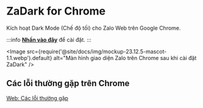 
# ZaDark for Chrome

Kích hoạt Dark Mode (Chế độ tối) cho Zalo Web trên Google Chrome.

:::info
[**Nhấn vào đây**](https://go.quaric.com/zadark-chrome) để cài đặt.
:::

<Image src={require('@site/docs/img/mockup-23.12.5-mascot-1.1.webp').default} alt="Màn hình giao diện Zalo trên Chrome sau khi cài đặt ZaDark" />

<AdsByGoogle>
  <ins
    className="adsbygoogle"
    style={{ display: 'block' }}
    data-ad-client="ca-pub-5192881442581767"
    data-ad-slot="8722903447"
    data-ad-format="auto"
    data-full-width-responsive="true"
  ></ins>
</AdsByGoogle>

## Các lỗi thường gặp trên Chrome

[Web: Các lỗi thường gặp](/blog/common-errors-on-web)